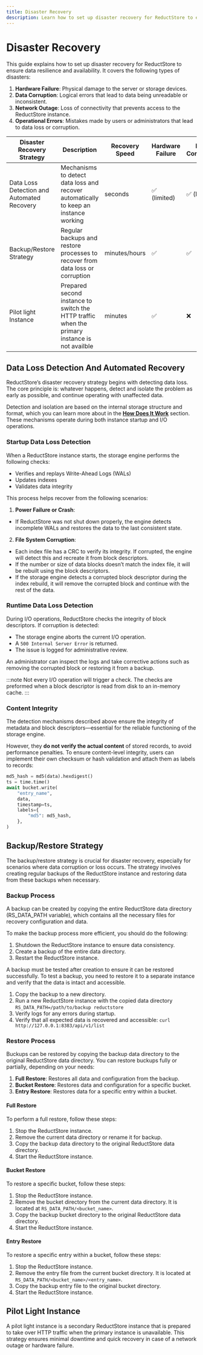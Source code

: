 ```yaml
---
title: Disaster Recovery
description: Learn how to set up disaster recovery for ReductStore to ensure data resilience and availability.
---
```



<head>
  <link
    rel="canonical"
    href="https://www.reduct.store/docs/guides/disaster-recovery"
  />
</head>

# Disaster Recovery

This guide explains how to set up disaster recovery for ReductStore to ensure data resilience and availability.
It covers the following types of disasters:

1. **Hardware Failure**: Physical damage to the server or storage devices.
2. **Data Corruption**: Logical errors that lead to data being unreadable or inconsistent.
3. **Network Outage**: Loss of connectivity that prevents access to the ReductStore instance.
4. **Operational Errors**: Mistakes made by users or administrators that lead to data loss or corruption.

| Disaster Recovery Strategy                 | Description                                                                                   | Recovery Speed | Hardware Failure | Data Corruption | Network Outage | Operational Errors |
| ------------------------------------------ | --------------------------------------------------------------------------------------------- | -------------- | ---------------- | --------------- | -------------- | ------------------ |
| Data Loss Detection and Automated Recovery | Mechanisms to detect data loss and recover automatically to keep an instance working          | seconds        | ✅ (limited)     | ✅ (limited)    | ❌             | ❌                 |
| Backup/Restore Strategy                    | Regular backups and restore processes to recover from data loss or corruption                 | minutes/hours  | ✅               | ✅              | ❌             | ✅                 |
| Pilot light Instance                       | Prepared second instance to switch the HTTP traffic when the primary instance is not availble | minutes        | ✅               | ❌              | ✅             | ❌                 |

## Data Loss Detection And Automated Recovery

ReductStore’s disaster recovery strategy begins with detecting data loss. The core principle is: whatever happens, detect and isolate the problem as early as possible, and continue operating with unaffected data.

Detection and isolation are based on the internal storage structure and format, which you can learn more about in the **[How Does It Work](../how-does-it-work#blocks)** section.
These mechanisms operate during both instance startup and I/O operations.

### Startup Data Loss Detection

When a ReductStore instance starts, the storage engine performs the following checks:

- Verifies and replays Write-Ahead Logs (WALs)
- Updates indexes
- Validates data integrity

This process helps recover from the following scenarios:

1. **Power Failure or Crash**:

- If ReductStore was not shut down properly, the engine detects incomplete WALs and restores the data to the last consistent state.

2. **File System Corruption**:

- Each index file has a CRC to verify its integrity. If corrupted, the engine will detect this and recreate it from block descriptors.
- If the number or size of data blocks doesn’t match the index file, it will be rebuilt using the block descriptors.
- If the storage engine detects a corrupted block descriptor during the index rebuild, it will remove the corrupted block and continue with the rest of the data.

### Runtime Data Loss Detection

During I/O operations, ReductStore checks the integrity of block descriptors.
If corruption is detected:

- The storage engine aborts the current I/O operation.
- A `500 Internal Server Error` is returned.
- The issue is logged for administrative review.

An administrator can inspect the logs and take corrective actions such as removing the corrupted block or restoring it from a backup.

:::note
Not every I/O operation will trigger a check. The checks are preformed when a block descriptor is read from disk to an in-memory cache.
:::

### Content Integrity

The detection mechanisms described above ensure the integrity of metadata and block descriptors—essential for the reliable functioning of the storage engine.

However, they **do not verify the actual content** of stored records, to avoid performance penalties.
To ensure content-level integrity, users can implement their own checksum or hash validation and attach them as labels to records:

```python
md5_hash = md5(data).hexdigest()
ts = time.time()
await bucket.write(
    "entry_name",
    data,
    timestamp=ts,
    labels={
        "md5": md5_hash,
    },
)
```

## Backup/Restore Strategy

The backup/restore strategy is crucial for disaster recovery, especially for scenarios where data corruption or loss occurs.
The strategy involves creating regular backups of the ReductStore instance and restoring data from these backups when necessary.

### Backup Process

A backup can be created by copying the entire ReductStore data directory (RS_DATA_PATH variable), which contains all the necessary files for recovery
configuration and data.

To make the backup process more efficient, you should do the following:

1. Shutdown the ReductStore instance to ensure data consistency.
2. Create a backup of the entire data directory.
3. Restart the ReductStore instance.

A backup must be tested after creation to ensure it can be restored successfully. To test a backup, you need to restore it to a separate instance and verify that the data is intact and accessible.

1. Copy the backup to a new directory.
2. Run a new ReductStore instance with the copied data directory `RS_DATA_PATH=/path/to/backup reductstore`
3. Verify logs for any errors during startup.
4. Verify that all expected data is recovered and accessible: `curl http://127.0.0.1:8383/api/v1/list`

### Restore Process

Buckups can be restored by copying the backup data directory to the original ReductStore data directory.
You can restore buckups fully or partially, depending on your needs:

1. **Full Restore**: Restores all data and configuration from the backup.
2. **Bucket Restore**: Restores data and configuration for a specific bucket.
3. **Entry Restore**: Restores data for a specific entry within a bucket.

#### Full Restore

To perform a full restore, follow these steps:

1. Stop the ReductStore instance.
2. Remove the current data directory or rename it for backup.
3. Copy the backup data directory to the original ReductStore data directory.
4. Start the ReductStore instance.

#### Bucket Restore

To restore a specific bucket, follow these steps:

1. Stop the ReductStore instance.
2. Remove the bucket directory from the current data directory. It is located at `RS_DATA_PATH/<bucket_name>`.
3. Copy the backup bucket directory to the original ReductStore data directory.
4. Start the ReductStore instance.

#### Entry Restore

To restore a specific entry within a bucket, follow these steps:

1. Stop the ReductStore instance.
2. Remove the entry file from the current bucket directory. It is located at `RS_DATA_PATH/<bucket_name>/<entry_name>`.
3. Copy the backup entry file to the original bucket directory.
4. Start the ReductStore instance.

## Pilot Light Instance

A pilot light instance is a secondary ReductStore instance that is prepared to take over HTTP traffic when the primary instance is unavailable.
This strategy ensures minimal downtime and quick recovery in case of a network outage or hardware failure.
